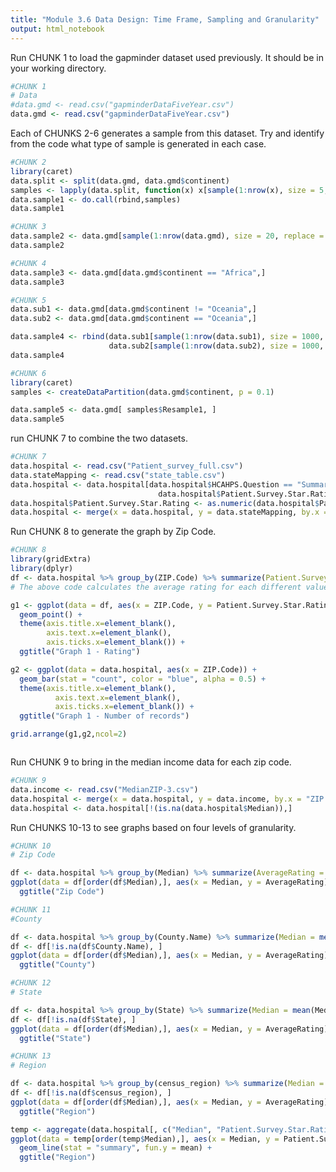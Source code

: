 ---
title: "Module 3.6 Data Design: Time Frame, Sampling and Granularity"
output: html_notebook
---

Run CHUNK 1 to load the gapminder dataset used previously. It should be in your working directory.

```{r}
#CHUNK 1
# Data
#data.gmd <- read.csv("gapminderDataFiveYear.csv")
data.gmd <- read.csv("gapminderDataFiveYear.csv")
```

Each of CHUNKS 2-6 generates a sample from this dataset. Try and identify from the code what type of sample is generated in each case.

```{r}
#CHUNK 2
library(caret)
data.split <- split(data.gmd, data.gmd$continent)
samples <- lapply(data.split, function(x) x[sample(1:nrow(x), size = 5, replace = FALSE),])
data.sample1 <- do.call(rbind,samples)
data.sample1
```

```{r}
#CHUNK 3
data.sample2 <- data.gmd[sample(1:nrow(data.gmd), size = 20, replace = FALSE),]
data.sample2
```

```{r}
#CHUNK 4
data.sample3 <- data.gmd[data.gmd$continent == "Africa",]
data.sample3
```

```{r}
#CHUNK 5
data.sub1 <- data.gmd[data.gmd$continent != "Oceania",]
data.sub2 <- data.gmd[data.gmd$continent == "Oceania",]

data.sample4 <- rbind(data.sub1[sample(1:nrow(data.sub1), size = 1000, replace = FALSE),],
                      data.sub2[sample(1:nrow(data.sub2), size = 1000, replace = TRUE),])
data.sample4
```

```{r}
#CHUNK 6
library(caret)
samples <- createDataPartition(data.gmd$continent, p = 0.1)

data.sample5 <- data.gmd[ samples$Resample1, ]
data.sample5
```

run CHUNK 7 to combine the two datasets.

```{r echo = FALSE}
#CHUNK 7
data.hospital <- read.csv("Patient_survey_full.csv")
data.stateMapping <- read.csv("state_table.csv")
data.hospital <- data.hospital[data.hospital$HCAHPS.Question == "Summary star rating" &
                                 data.hospital$Patient.Survey.Star.Rating != "Not Available",]
data.hospital$Patient.Survey.Star.Rating <- as.numeric(data.hospital$Patient.Survey.Star.Rating)
data.hospital <- merge(x = data.hospital, y = data.stateMapping, by.x = "State", by.y = "abbreviation", all.x = TRUE, all.y = FALSE)
```

Run CHUNK 8 to generate the graph by Zip Code.

```{r echo = FALSE}
#CHUNK 8
library(gridExtra)
library(dplyr)
df <- data.hospital %>% group_by(ZIP.Code) %>% summarize(Patient.Survey.Star.Rating = mean(Patient.Survey.Star.Rating))
# The above code calculates the average rating for each different value of zip code.

g1 <- ggplot(data = df, aes(x = ZIP.Code, y = Patient.Survey.Star.Rating)) +
  geom_point() +
  theme(axis.title.x=element_blank(),
        axis.text.x=element_blank(),
        axis.ticks.x=element_blank()) +
  ggtitle("Graph 1 - Rating")

g2 <- ggplot(data = data.hospital, aes(x = ZIP.Code)) +
  geom_bar(stat = "count", color = "blue", alpha = 0.5) +
  theme(axis.title.x=element_blank(),
          axis.text.x=element_blank(),
          axis.ticks.x=element_blank()) +
  ggtitle("Graph 1 - Number of records")

grid.arrange(g1,g2,ncol=2)



```

Run CHUNK 9 to bring in the median income data for each zip code.

```{r echo = FALSE}
#CHUNK 9
data.income <- read.csv("MedianZIP-3.csv")
data.hospital <- merge(x = data.hospital, y = data.income, by.x = "ZIP.Code", by.y = "Zip", all.x = TRUE, all.y = FALSE)
data.hospital <- data.hospital[!(is.na(data.hospital$Median)),]
```

Run CHUNKS 10-13 to see graphs based on four levels of granularity.

```{r echo = FALSE}
#CHUNK 10
# Zip Code

df <- data.hospital %>% group_by(Median) %>% summarize(AverageRating = mean(Patient.Survey.Star.Rating))
ggplot(data = df[order(df$Median),], aes(x = Median, y = AverageRating)) + geom_line() +
  ggtitle("Zip Code")

```

```{r echo = FALSE}
#CHUNK 11
#County

df <- data.hospital %>% group_by(County.Name) %>% summarize(Median = mean(Median), AverageRating = mean(Patient.Survey.Star.Rating))
df <- df[!is.na(df$County.Name), ]
ggplot(data = df[order(df$Median),], aes(x = Median, y = AverageRating)) + geom_line() +
  ggtitle("County")

```

```{r echo = FALSE}
#CHUNK 12
# State

df <- data.hospital %>% group_by(State) %>% summarize(Median = mean(Median), AverageRating = mean(Patient.Survey.Star.Rating))
df <- df[!is.na(df$State), ]
ggplot(data = df[order(df$Median),], aes(x = Median, y = AverageRating)) + geom_line() +
  ggtitle("State")

```

```{r echo = FALSE}
#CHUNK 13
# Region

df <- data.hospital %>% group_by(census_region) %>% summarize(Median = mean(Median), AverageRating = mean(Patient.Survey.Star.Rating))
df <- df[!is.na(df$census_region), ]
ggplot(data = df[order(df$Median),], aes(x = Median, y = AverageRating)) + geom_line() +
  ggtitle("Region")

temp <- aggregate(data.hospital[, c("Median", "Patient.Survey.Star.Rating")], by = list(region = data.hospital$census_region), FUN = mean)
ggplot(data = temp[order(temp$Median),], aes(x = Median, y = Patient.Survey.Star.Rating)) +
  geom_line(stat = "summary", fun.y = mean) +
  ggtitle("Region")
```
